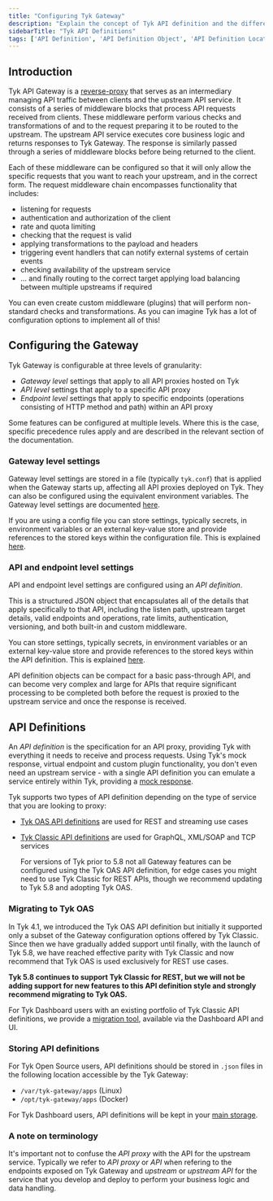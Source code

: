 ```yaml
---
title: "Configuring Tyk Gateway"
description: "Explain the concept of Tyk API definition and the different types Tyk offers"
sidebarTitle: "Tyk API Definitions"
tags: ['API Definition', 'API Definition Object', 'API Definition Location']
---
```


## Introduction

Tyk API Gateway is a [reverse-proxy](https://en.wikipedia.org/wiki/Reverse_proxy) that serves as an intermediary managing API traffic between clients and the upstream API service. It consists of a series of middleware blocks that process API requests received from clients. These middleware perform various checks and transformations of and to the request preparing it to be routed to the upstream. The upstream API service executes core business logic and returns responses to Tyk Gateway. The response is similarly passed through a series of middleware blocks before being returned to the client.

Each of these middleware can be configured so that it will only allow the specific requests that you want to reach your upstream, and in the correct form. The request middleware chain encompasses functionality that includes:

- listening for requests
- authentication and authorization of the client
- rate and quota limiting
- checking that the request is valid
- applying transformations to the payload and headers
- triggering event handlers that can notify external systems of certain events
- checking availability of the upstream service
- ... and finally routing to the correct target applying load balancing between multiple upstreams if required

You can even create custom middleware (plugins) that will perform non-standard checks and transformations. As you can imagine Tyk has a lot of configuration options to implement all of this!


## Configuring the Gateway

Tyk Gateway is configurable at three levels of granularity:

- *Gateway level* settings that apply to all API proxies hosted on Tyk
- *API level* settings that apply to a specific API proxy
- *Endpoint level* settings that apply to specific endpoints (operations consisting of HTTP method and path) within an API proxy

Some features can be configured at multiple levels. Where this is the case, specific precedence rules apply and are described in the relevant section of the documentation.

### Gateway level settings

Gateway level settings are stored in a file (typically `tyk.conf`) that is applied when the Gateway starts up, affecting all API proxies deployed on Tyk. They can also be configured using the equivalent environment variables. The Gateway level settings are documented [here](/docs3/5.8/tyk-oss-gateway/configuration).

If you are using a config file you can store settings, typically secrets, in environment variables or an external key-value store and provide references to the stored keys within the configuration file. This is explained [here](/docs3/5.8/tyk-self-managed#store-configuration-with-key-value-store).

### API and endpoint level settings

API and endpoint level settings are configured using an *API definition*.

This is a structured JSON object that encapsulates all of the details that apply specifically to that API, including the listen path, upstream target details, valid endpoints and operations, rate limits, authentication, versioning, and both built-in and custom middleware.

You can store settings, typically secrets, in environment variables or an external key-value store and provide references to the stored keys within the API definition. This is explained [here](/docs3/5.8/tyk-self-managed#store-configuration-with-key-value-store).

API definition objects can be compact for a basic pass-through API, and can become very complex and large for APIs that require significant processing to be completed both before the request is proxied to the upstream service and once the response is received.


## API Definitions

An *API definition* is the specification for an API proxy, providing Tyk with everything it needs to receive and process requests. Using Tyk's mock response, virtual endpoint and custom plugin functionality, you don't even need an upstream service - with a single API definition you can emulate a service entirely within Tyk, providing a [mock response](/docs3/5.8/api-management/traffic-transformation/mock-response).

Tyk supports two types of API definition depending on the type of service that you are looking to proxy:

- [Tyk OAS API definitions](/docs3/5.8/api-management/gateway-config-tyk-oas) are used for REST and streaming use cases
- [Tyk Classic API definitions](/docs3/5.8/api-management/gateway-config-tyk-classic) are used for GraphQL, XML/SOAP and TCP services



    <Note>
    For versions of Tyk prior to 5.8 not all Gateway features can be configured using the Tyk OAS API definition, for edge cases you might need to use Tyk Classic for REST APIs, though we recommend updating to Tyk 5.8 and adopting Tyk OAS.
    </Note>



### Migrating to Tyk OAS

In Tyk 4.1, we introduced the Tyk OAS API definition but initially it supported only a subset of the Gateway configuration options offered by Tyk Classic. Since then we have gradually added support until finally, with the launch of Tyk 5.8, we have reached effective parity with Tyk Classic and now recommend that Tyk OAS is used exclusively for REST use cases.

**Tyk 5.8 continues to support Tyk Classic for REST, but we will not be adding support for new features to this API definition style and strongly recommend migrating to Tyk OAS.**

For Tyk Dashboard users with an existing portfolio of Tyk Classic API definitions, we provide a [migration tool](/docs3/5.8/api-management/migrate-from-tyk-classic), available via the Dashboard API and UI.

### Storing API definitions

For Tyk Open Source users, API definitions should be stored in `.json` files in the following location accessible by the Tyk Gateway:
- `/var/tyk-gateway/apps` (Linux)
- `/opt/tyk-gateway/apps` (Docker)

For Tyk Dashboard users, API definitions will be kept in your [main storage](/docs3/5.8/api-management/dashboard-configuration#data-storage-solutions).

### A note on terminology

It's important not to confuse the *API proxy* with the API for the upstream service. Typically we refer to *API proxy* or *API* when refering to the endpoints exposed on Tyk Gateway and *upstream* or *upstream API* for the service that you develop and deploy to perform your business logic and data handling.


